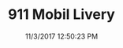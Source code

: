 ---
width: 2000
height: 1333
title: 911 Mobil Livery
description: White 911 race car with a Mobil 1 livery.
date: 11/3/2017 12:50:23 PM
cameraMake: Sony
cameraModel: ILCE-7M2
lens: ZEISS Batis 2/25
settingsfStop: f/8
settingsISO: ISO 100
settingsShutter: 1/60
settingsFocalLength: 25 mm
---